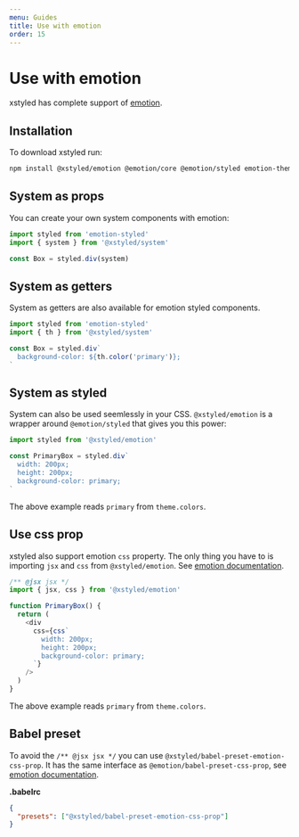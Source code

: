 ```yaml
---
menu: Guides
title: Use with emotion
order: 15
---
```


# Use with emotion

xstyled has complete support of [emotion](https://emotion.sh).

## Installation

To download xstyled run:

```bash
npm install @xstyled/emotion @emotion/core @emotion/styled emotion-theming
```

## System as props

You can create your own system components with emotion:

```js
import styled from 'emotion-styled'
import { system } from '@xstyled/system'

const Box = styled.div(system)
```

## System as getters

System as getters are also available for emotion styled components.

```js
import styled from 'emotion-styled'
import { th } from '@xstyled/system'

const Box = styled.div`
  background-color: ${th.color('primary')};
`
```

## System as styled

System can also be used seemlessly in your CSS. `@xstyled/emotion` is a wrapper around `@emotion/styled` that gives you this power:

```js
import styled from '@xstyled/emotion'

const PrimaryBox = styled.div`
  width: 200px;
  height: 200px;
  background-color: primary;
`
```

The above example reads `primary` from `theme.colors`.

## Use css prop

xstyled also support emotion `css` property. The only thing you have to is importing `jsx` and `css` from `@xstyled/emotion`. See [emotion documentation](https://emotion.sh/docs/css-prop).

```js
/** @jsx jsx */
import { jsx, css } from '@xstyled/emotion'

function PrimaryBox() {
  return (
    <div
      css={css`
        width: 200px;
        height: 200px;
        background-color: primary;
      `}
    />
  )
}
```

The above example reads `primary` from `theme.colors`.

## Babel preset

To avoid the `/** @jsx jsx */` you can use `@xstyled/babel-preset-emotion-css-prop`. It has the same interface as `@emotion/babel-preset-css-prop`, see [emotion documentation](https://emotion.sh/docs/css-prop).

**.babelrc**

```json
{
  "presets": ["@xstyled/babel-preset-emotion-css-prop"]
}
```
